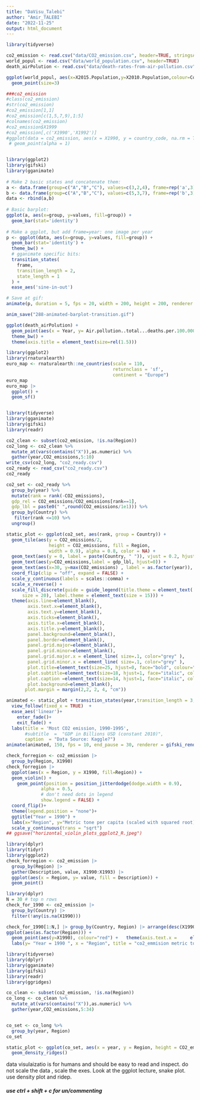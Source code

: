 ```yaml
---
title: "DaVisu_Talebi"
author: "Amir_TALEBI"
date: "2022-11-25"
output: html_document
---
```


```r
library(tidyverse)
```

```r
co2_emission <- read.csv("data/CO2_emission.csv", header=TRUE, stringsAsFactors=FALSE)
world_popul <- read.csv("data/world_population.csv", header=TRUE)
death_airPolution <- read.csv("data/death-rates-from-air-pollution.csv", header=TRUE)
```

```r
ggplot(world_popul, aes(x=X2015.Population,y=X2010.Population,colour=Continent))+
  geom_point(size=3)
```

```r
###co2_emission
#class(co2_emission)
#str(co2_emission)
#co2_emission[1,1]
#co2_emission[c(1,5,7,9),1:5]
#colnames(co2_emission)
#co2_emission$X1999
#co2_emission[,c('X1990','X1992')] 
#ggplot(data = co2_emission, aes(x = X1990, y = country_code, na.rm = TRUE)) +
 # geom_point(alpha = 1)


library(ggplot2)
library(gifski)
library(gganimate)
 
# Make 2 basic states and concatenate them:
a <- data.frame(group=c("A","B","C"), values=c(3,2,4), frame=rep('a',3))
b <- data.frame(group=c("A","B","C"), values=c(5,3,7), frame=rep('b',3))
data <- rbind(a,b)  
 
# Basic barplot:
ggplot(a, aes(x=group, y=values, fill=group)) + 
  geom_bar(stat='identity')
 
# Make a ggplot, but add frame=year: one image per year
p <- ggplot(data, aes(x=group, y=values, fill=group)) + 
  geom_bar(stat='identity') +
  theme_bw() +
  # gganimate specific bits:
  transition_states(
    frame,
    transition_length = 2,
    state_length = 1
  ) +
  ease_aes('sine-in-out')

# Save at gif:
animate(p, duration = 5, fps = 20, width = 200, height = 200, renderer = gifski_renderer())

anim_save("288-animated-barplot-transition.gif")

```






```r
ggplot(death_airPolution) +
  geom_point(aes(x = Year, y= Air.pollution..total...deaths.per.100.000.), size=3.0) 
  theme_bw() +
  theme(axis.title = element_text(size=rel(1.5)))			
```


```r
library(ggplot2)
library(rnaturalearth)
euro_map <- rnaturalearth::ne_countries(scale = 110, 
                                        returnclass = 'sf', 
                                        continent = "Europe")
euro_map
euro_map |> 
  ggplot() +
  geom_sf()



```


```r
library(tidyverse)
library(gganimate)
library(gifski)
library(readr)

co2_clean <- subset(co2_emission, !is.na(Region))
co2_long <- co2_clean %>% 
  mutate_at(vars(contains("X")),as.numeric) %>% 
  gather(year,CO2_emissions,5:10)
write_csv(co2_long, "co2_ready.csv")
co2_ready <- read_csv("co2_ready.csv")
co2_ready

co2_set <- co2_ready %>%
  group_by(year) %>%
  mutate(rank = rank(-CO2_emissions), 
  gdp_rel = CO2_emissions/CO2_emissions[rank==1],
  gdp_lbl = paste0(" ",round(CO2_emissions/1e1))) %>%
  group_by(Country) %>% 
   filter(rank <=10) %>%
  ungroup()

static_plot <- ggplot(co2_set, aes(rank, group = Country)) +  
  geom_tile(aes(y = CO2_emissions/2,
                height = CO2_emissions, fill = Region,
                width = 0.9), alpha = 0.8, color = NA) +
  geom_text(aes(y = 0, label = paste(Country, " ")), vjust = 0.2, hjust = 1) +
  geom_text(aes(y=CO2_emissions,label = gdp_lbl, hjust=0)) +
  geom_text(aes(x=30, y=max(CO2_emissions) , label = as.factor(year)), vjust = 0.2, alpha = 0.5,  col = "gray", size = 20) +
  coord_flip(clip = "off", expand = FALSE) +
  scale_y_continuous(labels = scales::comma) +
  scale_x_reverse() +
  scale_fill_discrete(guide = guide_legend(title.theme = element_text(
      size = 20), label.theme = element_text(size = 15))) +
  theme(axis.line=element_blank(),
        axis.text.x=element_blank(),
        axis.text.y=element_blank(),
        axis.ticks=element_blank(),
        axis.title.x=element_blank(),
        axis.title.y=element_blank(),
        panel.background=element_blank(),
        panel.border=element_blank(),
        panel.grid.major=element_blank(),
        panel.grid.minor=element_blank(),
        panel.grid.major.x = element_line( size=.1, color="grey" ),
        panel.grid.minor.x = element_line( size=.1, color="grey" ),
        plot.title=element_text(size=25, hjust=0, face="bold", colour="black", vjust=-1),
        plot.subtitle=element_text(size=18, hjust=1, face="italic", color="grey"),
        plot.caption =element_text(size=14, hjust=1, face="italic", color="grey"),
        plot.background=element_blank(),
       plot.margin = margin(2,2, 2, 4, "cm"))

animated <- static_plot + transition_states(year,transition_length = 3, state_length = 0, wrap = FALSE) +
  view_follow(fixed_x = TRUE)  +
  ease_aes('linear')+
    enter_fade()+
    exit_fade() +
  labs(title = 'Most CO2 emission, 1990-1995',  
       #subtitle  =  "GDP in Billions USD (constant 2010)",
       caption  = "Data Source: Kaggle?")
animate(animated, 150, fps = 10, end_pause = 30, renderer = gifski_renderer("anim_gdp.gif"))
```




```r
check_forregion <- co2_emission |>
  group_by(Region, X1990) 
check_forregion |>
  ggplot(aes(x = Region, y = X1990, fill=Region)) + 
  geom_violin() +
    geom_point(position = position_jitterdodge(dodge.width = 0.9),
             alpha = 0.5,
             # don't need dots in legend
             show.legend = FALSE) +
  coord_flip()+
  theme(legend.position = "none")+
  ggtitle("Year = 1990") + 
  labs(x="Region", y="Metric tone per capita (scaled with squared root)") +
  scale_y_continuous(trans = "sqrt") 
## ggsave("horizontal_violin_plots_ggplot2_R.jpeg")
```

```r
library(dplyr)
library(tidyr)
library(ggplot2)
check_forregion <- co2_emission |>
  group_by(Region) |>
  gather(Description, value, X1990:X1993) |>
  ggplot(aes(x = Region, y= value, fill = Description)) + 
  geom_point()


```


```r
library(dplyr)
N = 30 # top n rows 
check_for_1990 <- co2_emission |>
  group_by(Country) |>
  filter(!any(is.na(X1990)))

check_for_1990[1:N,] |> group_by(Country, Region) |> arrange(desc(X1990), na.rm =TRUE) |> 
ggplot(aes(as.factor(Region))) +
  geom_point(aes(y=X1990), colour="red") +   theme(axis.text.x =     element_text(angle=25, vjust=.5, hjust=1)) +
  labs(y= "Year = 1990 ", x = "Region", title = "co2_emmision metric tons / capita") ## -> sp

```



```r
library(tidyverse)
library(dplyr)
library(gganimate)
library(gifski)
library(readr)
library(ggridges)

co_clean <- subset(co2_emission, !is.na(Region))
co_long <- co_clean %>% 
  mutate_at(vars(contains("X")),as.numeric) %>% 
  gather(year,CO2_emissions,5:34)


co_set <- co_long %>%
  group_by(year, Region)
co_set

static_plot <- ggplot(co_set, aes(x = year, y = Region, height = CO2_emissions)) +
  geom_density_ridges()
```



data visulaizatio is for humans and should be easy to read and inspect.
do not scale the data , scale the exes.
Look at the ggplot lecture, snake plot. use density plot and 
ridep.

##### use   ctrl + shift + c   for un/commenting
<!-- library(ggplot2) -->
<!-- d1 <- data.frame(totsum = colSums(co2_emission[c(5:34)], na.rm=TRUE)) -->
<!-- x <- data.frame(years = c(1990:2019)) -->
<!-- d1 -->
<!-- byregion <- co2_emission %>% group_by(Region) -->
